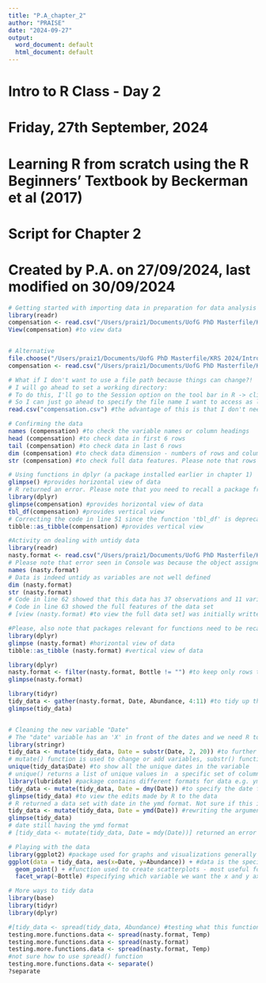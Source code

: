 ```yaml
---
title: "P.A_chapter_2"
author: "PRAISE"
date: "2024-09-27"
output:
  word_document: default
  html_document: default
---
```


###############################################################################
# Intro to R Class - Day 2 #
# Friday, 27th September, 2024#
###############################################################################
# Learning R from scratch using the R Beginners' Textbook by Beckerman et al (2017) #
# Script for Chapter 2 #
###############################################################################
# Created by P.A. on 27/09/2024, last modified on 30/09/2024 #
###############################################################################

```r

# Getting started with importing data in preparation for data analysis
library(readr)
compensation <- read.csv("/Users/praiz1/Documents/UofG PhD Masterfile/KRS 2024/Intro_to_R/Data sets/compensation.csv") #to find path containing data file
View(compensation) #to view data


# Alternative
file.choose("/Users/praiz1/Documents/UofG PhD Masterfile/KRS 2024/Intro_to_R/Data sets/compensation.csv") #manual selection of file from Macbook 
compensation <- read.csv("/Users/praiz1/Documents/UofG PhD Masterfile/KRS 2024/Intro_to_R/Data sets/compensation.csv") #code for R to read the data file. <- was used to import the data into an "object" and in this case, "compensation" is the object

# What if I don't want to use a file path because things can change?!
# I will go ahead to set a working directory: 
# To do this, I'll go to the Session option on the tool bar in R -> click on Set Working Directory -> select Choose Directory. This will point RStudio's eyes at a folder in a specific location
# So I can just go ahead to specify the file name I want to access as long as it is in the specific working directory. I'll do this by: see line 38 below 
read.csv("compensation.csv") #the advantage of this is that I don't need to update my file paths if I move folders!

# Confirming the data
names (compensation) #to check the variable names or column headings
head (compensation) #to check data in first 6 rows
tail (compensation) #to check data in last 6 rows
dim (compensation) #to check data dimension - numbers of rows and columns
str (compensation) #to check full data features. Please note that rows are called 'observations', while columns are called 'variables'

# Using functions in dplyr (a package installed earlier in chapter 1)
glimpse() #provides horizontal view of data
# R returned an error. Please note that you need to recall a package from the library before using it and for each function, file name or specific data set needs to be specified
library(dplyr)
glimpse(compensation) #provides horizontal view of data
tbl_df(compensation) #provides vertical view
# Correcting the code in line 51 since the function 'tbl_df' is deprecated
tibble::as_tibble(compensation) #provides vertical view
```

```r
#Activity on dealing with untidy data
library(readr)
nasty.format <- read.csv("/Users/praiz1/Documents/UofG PhD Masterfile/KRS 2024/Intro_to_R/Data sets/nasty format.csv")
# Please note that error seen in Console was because the object assigned to the file was nasty.format and I had written a code names (nastyformat). Important to be careful with object names and stick to them to avoid errors
names (nasty.format)
# Data is indeed untidy as variables are not well defined
dim (nasty.format)
str (nasty.format)
# Code in line 62 showed that this data has 37 observations and 11 variables
# Code in line 63 showed the full features of the data set
# [view (nasty.format) #to view the full data set] was initially written as an argument but R returned an error that the function "view" could not be found. 

#Please, also note that packages relevant for functions need to be recalled from the library
library(dplyr)
glimpse (nasty.format) #horizontal view of data
tibble::as_tibble (nasty.format) #vertical view of data

library(dplyr)
nasty.format <- filter(nasty.format, Bottle != "") #to keep only rows that have an entry in the Bottle variable
glimpse(nasty.format)

library(tidyr)
tidy_data <- gather(nasty.format, Date, Abundance, 4:11) #to tidy up the data and rename it tidy_data. New variables containing "date" and "abundance" are to be created, and specifically for columns 4 to 11
glimpse(tidy_data)


# Cleaning the new variable "Date"
# The "date" variable has an 'X' in front of the dates and we need R to recognize these as dates
library(stringr)
tidy_data <- mutate(tidy_data, Date = substr(Date, 2, 20)) #to further clean the variable and arrange the dates in each observation for the second month and within year "20"
# mutate() function is used to change or add variables, substr() function is used to specify the variable, which character to keep and the end date
unique(tidy_data$Date) #to show all the unique dates in the variable
# unique() returns a list of unique values in  a specific set of columns in a dataframe
library(lubridate) #package contains different formats for data e.g. ymd, dmy, myd etc
tidy_data <- mutate(tidy_data, Date = dmy(Date)) #to specify the date format
glimpse(tidy_data) #to view the edits made by R to the data
# R returned a data set with date in the ymd format. Not sure if this is an inverted response. Was expecting to see 01-02-2013 and not 2013-02-01
tidy_data <- mutate(tidy_data, Date = ymd(Date)) #rewriting the argument to specify the date format
glimpse(tidy_data)
# date still having the ymd format
# [tidy_data <- mutate(tidy_data, Date = mdy(Date))] returned an error - all formats failed to parse
```

```r
# Playing with the data
library(ggplot2) #package used for graphs and visualizations generally
ggplot(data = tidy_data, aes(x=Date, y=Abundance)) + #data is the specific dataset we want to visualize, 'aes' is used to define which variables (columns) we want for our x and y axis
  geom_point() + #function used to create scatterplots - most useful for displaying the relationship between two continuous variables
  facet_wrap(~Bottle) #specifying which variable we want the x and y axis to be about
```

```r
# More ways to tidy data
library(base)
library(tidyr)
library(dplyr)

#[tidy_data <- spread(tidy_data, Abundance) #testing what this function does] returned an error. The next set of functions are for the initial untidy data, i.e. nasty.format
testing.more.functions.data <- spread(nasty.format, Temp)
testing.more.functions.data <- spread(nasty.format)
testing.more.functions.data <- spread(nasty.format, Temp)
#not sure how to use spread() function
testing.more.functions.data <- separate()
?separate

```

